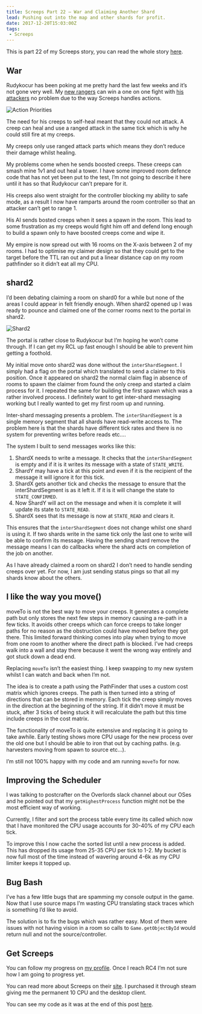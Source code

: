 ```yaml
---
title: Screeps Part 22 – War and Claiming Another Shard
lead: Pushing out into the map and other shards for profit.
date: 2017-12-20T15:03:00Z
tags:
 - Screeps
---
```

This is part 22 of my Screeps story, you can read the whole story [here](/articles/screeps).

## War

Rudykocur has been poking at me pretty hard the last few weeks and it’s not gone very well. My [new rangers](https://screeps.arcath.net/creep-designer/?share=14#0#0#8#7#6#0#0) can win a one on one fight with [his attackers](https://screeps.arcath.net/creep-designer/?share=16#0#9#3#2#2#0#0) no problem due to the way Screeps handles actions.

![Action Priorities](./action-priorities.png)

The need for his creeps to self-heal meant that they could not attack. A creep can heal and use a ranged attack in the same tick which is why he could still fire at my creeps.

My creeps only use ranged attack parts which means they don’t reduce their damage whilst healing.

My problems come when he sends boosted creeps. These creeps can smash mine 1v1 and out heal a tower. I have some improved room defence code that has not yet been put to the test, I’m not going to describe it here until it has so that Rudykocur can’t prepare for it.

His creeps also went straight for the controller blocking my ability to safe mode, as a result I now have ramparts around the room controller so that an attacker can’t get to range 1.

His AI sends bosted creeps when it sees a spawn in the room. This lead to some frustration as my creeps would fight him off and defend long enough to build a spawn only to have boosted creeps come and wipe it.

My empire is now spread out with 16 rooms on the X-axis between 2 of my rooms. I had to optimise my claimer design so that they could get to the target before the TTL ran out and put a linear distance cap on my room pathfinder so it didn’t eat all my CPU.

## shard2

I’d been debating claiming a room on shard0 for a while but none of the areas I could appear in felt friendly enough. When shard2 opened up I was ready to pounce and claimed one of the corner rooms next to the portal in shard2.

![Shard2](./shard2.png)

The portal is rather close to Rudykocur but I’m hoping he won’t come through. If I can get my RCL up fast enough I should be able to prevent him getting a foothold.

My initial move onto shard2 was done without the `interShardSegment`. I simply had a flag on the portal which translated to send a claimer to this position. Once it appeared on shard2 the normal claim flag in absence of rooms to spawn the claimer from found the only creep and started a claim process for it. I repeated the same for building the first spawn which was a rather involved process. I definitely want to get inter-shard messaging working but I really wanted to get my first room up and running.

Inter-shard messaging presents a problem. The `interShardSegment` is a single memory segment that all shards have read-write access to. The problem here is that the shards have different tick rates and there is no system for preventing writes before reads etc….

The system I built to send messages works like this:

  1. ShardX needs to write a message. It checks that the `interShardSegment` is empty and if it is it writes its message with a state of `STATE_WRITE`.
  2. ShardY may have a tick at this point and even if it is the recipient of the message it will ignore it for this tick.
  3. ShardX gets another tick and checks the message to ensure that the interShardSegment is as it left it. If it is it will change the state to `STATE_CONFIRMED`.
  4. Now ShardY will act on the message and when it is complete it will update its state to `STATE_READ`.
  5. ShardX sees that its message is now at `STATE_READ` and clears it.

This ensures that the `interShardSegment` does not change whilst one shard is using it. If two shards write in the same tick only the last one to write will be able to confirm its message. Having the sending shard remove the message means I can do callbacks where the shard acts on completion of the job on another.

As I have already claimed a room on shard2 I don’t need to handle sending creeps over yet. For now, I am just sending status pings so that all my shards know about the others.

## I like the way you move()

moveTo is not the best way to move your creeps. It generates a complete path but only stores the next few steps in memory causing a re-path in a few ticks. It avoids other creeps which can force creeps to take longer paths for no reason as the obstruction could have moved before they got there. This limited forward thinking comes into play when trying to move from one room to another where the direct path is blocked. I’ve had creeps walk into a wall and stay there because it went the wrong way entirely and got stuck down a dead end.

Replacing `moveTo` isn’t the easiest thing. I keep swapping to my new system whilst I can watch and back when I’m not.

The idea is to create a path using the PathFinder that uses a custom cost matrix which ignores creeps. The path is then turned into a string of directions that can be stored in memory. Each tick the creep simply moves in the direction at the beginning of the string. If it didn’t move it must be stuck, after 3 ticks of being stuck it will recalculate the path but this time include creeps in the cost matrix.

The functionality of moveTo is quite extensive and replacing it is going to take awhile. Early testing shows more CPU usage for the new process over the old one but I should be able to iron that out by caching paths. (e.g. harvesters moving from spawn to source etc…).

I’m still not 100% happy with my code and am running `moveTo` for now.

## Improving the Scheduler

I was talking to postcrafter on the Overlords slack channel about our OSes and he pointed out that my `getHighestProcess` function might not be the most efficient way of working.

Currently, I filter and sort the process table every time its called which now that I have monitored the CPU usage accounts for 30-40% of my CPU each tick.

To improve this I now cache the sorted list until a new process is added. This has dropped its usage from 25-35 CPU per tick to 1-2. My bucket is now full most of the time instead of wavering around 4-6k as my CPU limiter keeps it topped up.

## Bug Bash

I’ve has a few little bugs that are spamming my console output in the game. Now that I use source maps I’m wasting CPU translating stack traces which is something I’d like to avoid.

The solution is to fix the bugs which was rather easy. Most of them were issues with not having vision in a room so calls to `Game.getObjectById` would return null and not the source/controller.

## Get Screeps

You can follow my progress on [my profile](https://screeps.com/a/#!/profile/Arcath). Once I reach RC4 I’m not sure how I am going to progress yet.

You can read more about Screeps on their [site](https://screeps.com/). I purchased it through steam giving me the permanent 10 CPU and the desktop client.

You can see my code as it was at the end of this post [here](https://github.com/Arcath/screeps-code/tree/5371ff5f003f33aeb8c692a1529102ae2265fb5c).
